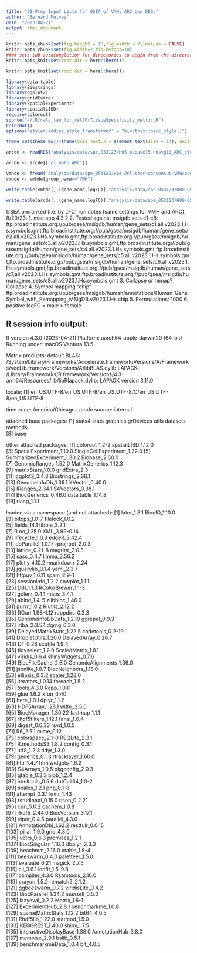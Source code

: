 ```yaml
---
title: "01-Prep Input Lists for GSEA of VMH, ARC sex DEGs"
author: "Bernard Mulvey"
date: "2023-08-21"
output: html_document
---
```


```r
knitr::opts_chunk$set(fig.height = 10,fig.width = 7,include = FALSE)
knitr::opts_chunk$set(fig.width=7,fig.height=10)
#### sets tab autocompletion for directories to begin from the directory containing the .Rproj session, instead of the script's directory if different
knitr::opts_knit$set(root.dir = here::here())

knitr::opts_knit$set(root.dir = here::here())

library(data.table)
library(Biostrings)
library(ggplot2)
library(gridExtra)
library(SpatialExperiment)
library(spatialLIBD)
require(colorout)
source("~/.R/calc_tau_for_cellOrTissueSpecificity_metric.R")
ColorOut()
options("styler.addins_style_transformer" = "biocthis::bioc_style()")

theme_set(theme_bw()+theme(axis.text.x = element_text(size = 14), axis.title.x = element_text(size = 16), axis.text.y = element_text(size = 14), axis.title.y = element_text(size =16), plot.title = element_text(size = 20,hjust=0.5), strip.text = element_text(size=18), legend.text = element_text(size=10), legend.title = element_text(size=11,hjust=0.5)))
```

```r
arcde <- readRDS("analysis/data/spe_053123/H05-bspace15-nnsvg10_ARC_clusters/ARC_pseudobulk_sexDE_noSpRep-adjs_V12D07075B1-cropped.RDS")

arcde <- arcde[["cl_both_ARC"]]

vmhde <- fread("analysis/data/spe_053123/H04-2cluster-consensus-VMH/pseudobulk-SEX-DE_Bspace-VMH-nonvmh-clusters_postcluster-crop_V12D07075B1.txt")
vmhde <- vmhde[group_name=="VMH"]

write.table(vmhde[,.(gene_name,logFC)],"analysis/data/spe_053123/H08-GSEA, GO etc/01-VMH2clust-sexDE_prerank.rnk",sep='\t',quote=F,row.names=F,col.names=F)

write.table(arcde[,.(gene_name,logFC)],"analysis/data/spe_053123/H08-GSEA, GO etc/01-ARCboth-sexDE_prerank.rnk",sep='\t',quote=F,row.names=F,col.names=F)

```

GSEA preranked (i.e. by LFC) run notes (same settings for VMH and ARC), 8/20/23:
1. mac app 4.3.2
2. Tested against msigdb sets c1-c8: ftp.broadinstitute.org://pub/gsea/msigdb/human/gene_sets/c1.all.v2023.1.Hs.symbols.gmt,ftp.broadinstitute.org://pub/gsea/msigdb/human/gene_sets/c2.all.v2023.1.Hs.symbols.gmt,ftp.broadinstitute.org://pub/gsea/msigdb/human/gene_sets/c3.all.v2023.1.Hs.symbols.gmt,ftp.broadinstitute.org://pub/gsea/msigdb/human/gene_sets/c4.all.v2023.1.Hs.symbols.gmt,ftp.broadinstitute.org://pub/gsea/msigdb/human/gene_sets/c5.all.v2023.1.Hs.symbols.gmt,ftp.broadinstitute.org://pub/gsea/msigdb/human/gene_sets/c6.all.v2023.1.Hs.symbols.gmt,ftp.broadinstitute.org://pub/gsea/msigdb/human/gene_sets/c7.all.v2023.1.Hs.symbols.gmt,ftp.broadinstitute.org://pub/gsea/msigdb/human/gene_sets/c8.all.v2023.1.Hs.symbols.gmt
3. Collapse or remap? Collapse
4. Symbol mapping "chip" ftp.broadinstitute.org://pub/gsea/msigdb/human/annotations/Human_Gene_Symbol_with_Remapping_MSigDB.v2023.1.Hs.chip
5. Permutations: 1000
6. positive logFC = male > female


## R session info output:
R version 4.3.0 (2023-04-21)
Platform: aarch64-apple-darwin20 (64-bit)
Running under: macOS Ventura 13.5

Matrix products: default
BLAS:   /System/Library/Frameworks/Accelerate.framework/Versions/A/Frameworks/vecLib.framework/Versions/A/libBLAS.dylib 
LAPACK: /Library/Frameworks/R.framework/Versions/4.3-arm64/Resources/lib/libRlapack.dylib;  LAPACK version 3.11.0

locale:
[1] en_US.UTF-8/en_US.UTF-8/en_US.UTF-8/C/en_US.UTF-8/en_US.UTF-8

time zone: America/Chicago
tzcode source: internal

attached base packages:
[1] stats4    stats     graphics  grDevices utils     datasets  methods  
[8] base     

other attached packages:
 [1] colorout_1.2-2              spatialLIBD_1.12.0         
 [3] SpatialExperiment_1.10.0    SingleCellExperiment_1.22.0
 [5] SummarizedExperiment_1.30.2 Biobase_2.60.0             
 [7] GenomicRanges_1.52.0        MatrixGenerics_1.12.3      
 [9] matrixStats_1.0.0           gridExtra_2.3              
[11] ggplot2_3.4.3               Biostrings_2.68.1          
[13] GenomeInfoDb_1.36.1         XVector_0.40.0             
[15] IRanges_2.34.1              S4Vectors_0.38.1           
[17] BiocGenerics_0.46.0         data.table_1.14.8          
[19] rlang_1.1.1                

loaded via a namespace (and not attached):
  [1] later_1.3.1                   BiocIO_1.10.0                
  [3] bitops_1.0-7                  filelock_1.0.2               
  [5] fields_14.1                   tibble_3.2.1                 
  [7] R.oo_1.25.0                   XML_3.99-0.14                
  [9] lifecycle_1.0.3               edgeR_3.42.4                 
 [11] doParallel_1.0.17             rprojroot_2.0.3              
 [13] lattice_0.21-8                magrittr_2.0.3               
 [15] sass_0.4.7                    limma_3.56.2                 
 [17] plotly_4.10.2                 rmarkdown_2.24               
 [19] jquerylib_0.1.4               yaml_2.3.7                   
 [21] httpuv_1.6.11                 spam_2.9-1                   
 [23] sessioninfo_1.2.2             cowplot_1.1.1                
 [25] DBI_1.1.3                     RColorBrewer_1.1-3           
 [27] golem_0.4.1                   maps_3.4.1                   
 [29] abind_1.4-5                   zlibbioc_1.46.0              
 [31] purrr_1.0.2                   R.utils_2.12.2               
 [33] RCurl_1.98-1.12               rappdirs_0.3.3               
 [35] GenomeInfoDbData_1.2.10       ggrepel_0.9.3                
 [37] irlba_2.3.5.1                 dqrng_0.3.0                  
 [39] DelayedMatrixStats_1.22.5     codetools_0.2-19             
 [41] DropletUtils_1.20.0           DelayedArray_0.26.7          
 [43] DT_0.28                       scuttle_1.9.4                
 [45] tidyselect_1.2.0              ScaledMatrix_1.8.1           
 [47] viridis_0.6.4                 shinyWidgets_0.7.6           
 [49] BiocFileCache_2.8.0           GenomicAlignments_1.36.0     
 [51] jsonlite_1.8.7                BiocNeighbors_1.18.0         
 [53] ellipsis_0.3.2                scater_1.28.0                
 [55] iterators_1.0.14              foreach_1.5.2                
 [57] tools_4.3.0                   Rcpp_1.0.11                  
 [59] glue_1.6.2                    xfun_0.40                    
 [61] here_1.0.1                    dplyr_1.1.2                  
 [63] HDF5Array_1.28.1              withr_2.5.0                  
 [65] BiocManager_1.30.22           fastmap_1.1.1                
 [67] rhdf5filters_1.12.1           fansi_1.0.4                  
 [69] digest_0.6.33                 rsvd_1.0.5                   
 [71] R6_2.5.1                      mime_0.12                    
 [73] colorspace_2.1-0              RSQLite_2.3.1                
 [75] R.methodsS3_1.8.2             config_0.3.1                 
 [77] utf8_1.2.3                    tidyr_1.3.0                  
 [79] generics_0.1.3                rtracklayer_1.60.0           
 [81] httr_1.4.7                    htmlwidgets_1.6.2            
 [83] S4Arrays_1.0.5                pkgconfig_2.0.3              
 [85] gtable_0.3.3                  blob_1.2.4                   
 [87] htmltools_0.5.6               dotCall64_1.0-2              
 [89] scales_1.2.1                  png_0.1-8                    
 [91] attempt_0.3.1                 knitr_1.43                   
 [93] rstudioapi_0.15.0             rjson_0.2.21                 
 [95] curl_5.0.2                    cachem_1.0.8                 
 [97] rhdf5_2.44.0                  BiocVersion_3.17.1           
 [99] vipor_0.4.5                   parallel_4.3.0               
[101] AnnotationDbi_1.62.2          restfulr_0.0.15              
[103] pillar_1.9.0                  grid_4.3.0                   
[105] vctrs_0.6.3                   promises_1.2.1               
[107] BiocSingular_1.16.0           dbplyr_2.3.3                 
[109] beachmat_2.16.0               xtable_1.8-4                 
[111] beeswarm_0.4.0                paletteer_1.5.0              
[113] evaluate_0.21                 magick_2.7.5                 
[115] cli_3.6.1                     locfit_1.5-9.8               
[117] compiler_4.3.0                Rsamtools_2.16.0             
[119] crayon_1.5.2                  rematch2_2.1.2               
[121] ggbeeswarm_0.7.2              viridisLite_0.4.2            
[123] BiocParallel_1.34.2           munsell_0.5.0                
[125] lazyeval_0.2.2                Matrix_1.6-1                 
[127] ExperimentHub_2.8.1           benchmarkme_1.0.8            
[129] sparseMatrixStats_1.12.2      bit64_4.0.5                  
[131] Rhdf5lib_1.22.0               statmod_1.5.0                
[133] KEGGREST_1.40.0               shiny_1.7.5                  
[135] interactiveDisplayBase_1.38.0 AnnotationHub_3.8.0          
[137] memoise_2.0.1                 bslib_0.5.1                  
[139] benchmarkmeData_1.0.4         bit_4.0.5      

